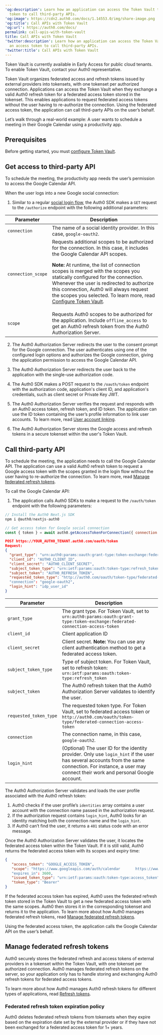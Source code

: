 ---
'og:description': Learn how an application can access the Token Vault to get an access
  token to call third-party APIs.
'og:image': https://cdn2.auth0.com/docs/1.14553.0/img/share-image.png
'og:title': Call APIs with Token Vault
'og:url': https://auth0.com/docs/
permalink: call-apis-with-token-vault
title: Call APIs with Token Vault
'twitter:description': Learn how an application can access the Token Vault to get
  an access token to call third-party APIs.
'twitter:title': Call APIs with Token Vault
---
<Callout icon="file-lines" color="#0EA5E9" iconType="regular">

Token Vault is currently available in Early Access for public cloud tenants. To enable Token Vault, contact your Auth0 representative.

</Callout>

Token Vault organizes federated access and <Tooltip tip="Refresh Token: Token used to obtain a renewed Access Token without forcing users to log in again." cta="View Glossary" href="/docs/glossary?term=refresh+tokens">refresh tokens</Tooltip> issued by external providers into tokensets, with one tokenset per authorized connection. Applications can access the Token Vault when they exchange a valid Auth0 refresh token for a federated <Tooltip tip="Access Token: Authorization credential, in the form of an opaque string or JWT, used to access an API." cta="View Glossary" href="/docs/glossary?term=access+token">access token</Tooltip> stored in the tokenset. This enables applications to request federated access tokens without the user having to re-authorize the connection. Using the federated access token, the application can call third-party APIs on the user’s behalf.

Let’s walk through a real-world example: A user wants to schedule a meeting in their Google Calendar using a productivity app.

## Prerequisites

Before getting started, you must [configure Token Vault](/docs/secure/tokens/token-vault/configure-token-vault).

## Get access to third-party API

To schedule the meeting, the productivity app needs the user’s permission to access the Google Calendar API.

When the user logs into a new Google social connection:

1. Similar to a regular [social login flow](https://auth0.com/docs/api/authentication/login), the Auth0 SDK makes a `GET` request to the `/authorize` endpoint with the following additional parameters:

<table class="table"><thead>
<tr>
<th><strong>Parameter</strong></th>
<th><strong>Description</strong></th>
</tr>
</thead>
<tbody>
<tr>
<td><code>connection</code></td>
<td>The name of a social identity provider. In this case, <code>google-oauth2</code>.</td>
</tr>
<tr>
<td><code>connection_scope</code></td>
<td>Requests additional scopes to be authorized for the connection. In this case, it includes the Google Calendar API scopes.<p></p><p><strong>Note:</strong> At runtime, the list of connection scopes is merged with the scopes you statically configured for the connection. Whenever the user is redirected to authorize this connection, Auth0 will always request the scopes you selected. To learn more, read <a href="/docs/secure/tokens/token-vault/configure-token-vault#configure-federated-connection">Configure Token Vault</a>.</p></td>
</tr>
<tr>
<td><code>scope</code></td>
<td>Requests Auth0 scopes to be authorized for the application. Include <code>offline_access</code> to get an Auth0 refresh token from the Auth0 Authorization Server.</td>
</tr>
</tbody>
</table>

2. The Auth0 <Tooltip tip="Authorization Server: Centralized server that contributes to defining the boundaries of a user’s access. For example, your authorization server can control the data, tasks, and features available to a user." cta="View Glossary" href="/docs/glossary?term=Authorization+Server">Authorization Server</Tooltip> redirects the user to the consent prompt for the Google connection. The user authenticates using one of the configured login options and authorizes the Google connection, giving the application permission to access the Google Calendar API.

3. The Auth0 Authorization Server redirects the user back to the application with the single-use authorization code.

4. The Auth0 SDK makes a POST request to the `/oauth/token` endpoint with the authorization code, application's <Tooltip tip="Client ID: Identification value given to your registered resource from Auth0." cta="View Glossary" href="/docs/glossary?term=client+ID">client ID</Tooltip>, and application's credentials, such as <Tooltip tip="Client ID: Identification value given to your registered resource from Auth0." cta="View Glossary" href="/docs/glossary?term=client+secret">client secret</Tooltip> or Private Key <Tooltip tip="Client Secret: Secret used by a client (application) to authenticate with the Authorization Server; it should be known to only the client and the Authorization Server and must be sufficiently random to not be guessable." cta="View Glossary" href="/docs/glossary?term=JWT">JWT</Tooltip>.

5. The Auth0 Authorization Server verifies the request and responds with an Auth0 access token, refresh token, and <Tooltip tip="ID Token: Credential meant for the client itself, rather than for accessing a resource." cta="View Glossary" href="/docs/glossary?term=ID+token">ID token</Tooltip>. The application can use the ID token containing the user’s profile information to link user accounts. To learn more, read [User account linking](/docs/manage-users/user-accounts/user-account-linking).

6. The Auth0 Authorization Server stores the Google access and refresh tokens in a secure tokenset within the user's Token Vault.

## Call third-party API

To schedule the meeting, the application needs to call the Google Calendar API. The application can use a valid Auth0 refresh token to request a Google access token with the scopes granted in the login flow without the user having to re-authorize the connection. To learn more, read [Manage federated refresh tokens](#manage-federated-refresh-tokens).

To call the Google Calendar API:

1. The application calls Auth0 SDKs to make a request to the `/oauth/token` endpoint with the following parameters:

<Tabs><Tab title="Next.js">

```javascript lines
// Install the Auth0 Next.js SDK
npm i @auth0/nextjs-auth0

// Get access token for Google social connection
const { token } = await auth0.getAccessTokenForConnection({ connection: 'google-oauth2' });
```






</Tab><Tab title="HTTP">

```json lines
POST https://YOUR_AUTH0_TENANT.auth0.com/oauth/token
Request:
{
  "grant_type": "urn:auth0:params:oauth:grant-type:token-exchange:federated-connection-access-token",
  "client_id": "AUTH0_CLIENT_ID",
  "client_secret": "AUTH0_CLIENT_SECRET",
  "subject_token_type": "urn:ietf:params:oauth:token-type:refresh_token",
  "subject_token": "AUTH0_REFRESH_TOKEN",
  "requested_token_type": "http://auth0.com/oauth/token-type/federated-connection-access-token"
  "connection": "google-oauth2",
  "login_hint": "idp_user_id"
}
```






</Tab></Tabs>

<table class="table"><thead>
<tr>
<th><strong>Parameter</strong></th>
<th><strong>Description</strong></th>
</tr>
</thead>
<tbody>
<tr>
<td><code>grant_type</code></td>
<td>The grant type. For Token Vault, set to <code>urn:auth0:params:oauth:grant-type:token-exchange:federated-connection-access-token</code></td>
</tr>
<tr>
<td><code>client_id</code></td>
<td>Client application ID</td>
</tr>
<tr>
<td><code>client_secret</code></td>
<td>Client secret. <strong>Note:</strong> You can use any client authentication method to get a federated access token.</td>
</tr>
<tr>
<td><code>subject_token_type</code></td>
<td>Type of subject token. For Token Vault, set to refresh token: <code>urn:ietf:params:oauth:token-type:refresh_token</code></td>
</tr>
<tr>
<td><code>subject_token</code></td>
<td>The Auth0 refresh token that the Auth0 Authorization Server validates to identify the user.</td>
</tr>
<tr>
<td><code>requested_token_type</code></td>
<td>The requested token type. For Token Vault, set to federated access token or <code>http://auth0.com/oauth/token-type/federated-connection-access-token</code></td>
</tr>
<tr>
<td><code>connection</code></td>
<td>The connection name, in this case, <code>google-oauth2</code>.</td>
</tr>
<tr>
<td><code>login_hint</code></td>
<td>(Optional) The user ID for the identity provider. Only use <code>login_hint</code> if the user has several accounts from the same connection. For instance, a user may connect their work and personal Google account.</td>
</tr>
</tbody>
</table>

The Auth0 Authorization Server validates and loads the user profile associated with the Auth0 refresh token:

1. Auth0 checks if the user profile’s `identities` array contains a user account with the connection name passed in the authorization request.
2. If the authorization request contains `login_hint`, Auth0 looks for an identity matching both the connection name and the `login_hint`.
3. If Auth0 can’t find the user, it returns a `401` status code with an error message.

Once the Auth0 Authorization Server validates the user, it locates the federated access token within the Token Vault. If it is still valid, Auth0 returns the federated access token with its scopes and expiry time:

```json lines
{
   "access_token": "GOOGLE_ACCESS_TOKEN",
   "scope": "https://www.googleapis.com/auth/calendar       https://www.googleapis.com/auth/calendar.events"
   "expires_in": 3600,
   "issued_token_type": "urn:ietf:params:oauth:token-type:access_token",
   "token_type": "Bearer"
}
```






If the federated access token has expired, Auth0 uses the federated refresh token stored in the Token Vault to get a new federated access token with the same scopes. Auth0 then stores it in the corresponding tokenset and returns it to the application. To learn more about how Auth0 manages federated refresh tokens, read [Manage federated refresh tokens](#manage-federated-refresh-tokens).

Using the federated access token, the application calls the Google Calendar API on the user’s behalf.

## Manage federated refresh tokens

Auth0 securely stores the federated refresh and access tokens of external providers in a tokenset within the Token Vault, with one tokenset per authorized connection. Auth0 manages federated refresh tokens on the server, so your application only has to handle storing and exchanging Auth0 refresh tokens for federated access tokens.

To learn more about how Auth0 manages Auth0 refresh tokens for different types of applications, read [Refresh tokens](/docs/secure/tokens/refresh-tokens).

### Federated refresh token expiration policy

Auth0 deletes federated refresh tokens from tokensets when they expire based on the expiration date set by the external provider or if they have not been exchanged for a federated access token for 1+ years.